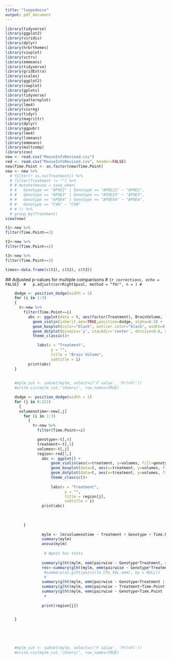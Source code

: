 ```yaml
---
title: "loopedmice"
output: pdf_document
---
```


```r
library(tidyverse)
library(ggplot2)
library(viridis)
library(dplyr)
library(hrbrthemes)
library(vioplot)
library(vctrs)
library(emmeans)
library(tidyverse)
library(gridExtra)
library(scales)
library(ggplot2)
library(cowplot)
library(gplots)
library(tidyverse)
library(patternplot)
library(lme4)
library(visreg)
library(tidyr)
library(magrittr) 
library(dplyr)
library(ggpubr)
library(lme4)
library(lsmeans)
library(emmeans)
library(multcomp)
library(zoo)
new <- read.csv("MouseInfoRevised.csv")
red <- read.csv("MouseInfoRevised.csv", header=FALSE)
new$Time.Point <- as.factor(new$Time.Point)
new <- new %>%
  # filter(! is.na(Treatment)) %>%
  # filter(Treatment != "") %>%
  # # mutate(mouse = case_when(
  # #   Genotype == "APOE2" | Genotype == "APOE22" ~ "APOE2",
  # #   Genotype == "APOE3" | Genotype == "APOE33" ~ "APOE3",
  # #   Genotype == "APOE4" | Genotype == "APOE44" ~ "APOE4",
  # #   Genotype == "CVN" ~ "CVN"
  # # )) %>%
  # group_by(Treatment)
view(new)

t1<-new %>%
filter(Time.Point==1)

t2<-new %>%
filter(Time.Point==2)

t3<-new %>%
filter(Time.Point==3)

times<-data.frame(c(t1), c(t2), c(t3))
```


 ## Adjusted p-values for multiple comparisons
# ```{r corrections, echo = FALSE}
 #   p.adjust(corrRight$pval, method = "fdr", n = )
# ```


```r
    dodge <- position_dodge(width = 1)
    for (i in 1:3)
    {
      t<-new %>%
        filter(Time.Point==i)
          abc <- ggplot(data = t, aes(factor(Treatment), BrainVolume, fill = Genotype)) +
            geom_violin(inherit.aes=TRUE,position=dodge, alpha=0.5) +
            geom_boxplot(color="black", outlier.color="black", width=0.2, alpha=.6, position=dodge) +
            geom_dotplot(binaxis='y', stackdir='center', dotsize=0.6, alpha=0.6, position=dodge) +
            theme_classic()+

              labs(x = "Treatment",
                    y = "",
                    title = "Brain Volume",
                    subtitle = i)
          print(abc)
    }
             
    
    #mylm_cut <- subset(mylm, select=c('F value', 'Pr(>F)'))
    #write.csv(mylm_cut,'/Users/', row_names=TRUE)
```

```r
    dodge <- position_dodge(width = 1)
    for (j in 6:121)
      { 
      volumenotime<-new[,j]
        for (i in 1:3)
          {
            t<-new %>%
              filter(Time.Point==i)

              genotype<-t[,4]
              treatment<-t[,5]  
              volumes<-t[,j]
              region<-red[1,]
                abc <- ggplot() +
                    geom_violin(aes(x=treatment, y=volumes, fill=genotype), position=dodge, alpha=0.5) +
                    geom_boxplot(data=t, aes(x=treatment, y=volumes, fill=genotype), color="black", outlier.color="black", width=0.2, alpha=.6, position=dodge) +
                    geom_dotplot(data=t, aes(x=treatment, y=volumes, fill=genotype), binaxis='y', stackdir='center', dotsize=0.6, alpha=0.6, position=dodge) +
                    theme_classic()+
      
                    labs(x = "Treatment",
                          y = "",
                          title = region[j],
                          subtitle = i)
                print(abc)
                
  
        
        }
               
                mylm <- lm(volumenotime ~ Treatment + Genotype + Time.Point, new)
                summary(mylm)
                anova(mylm)
                
                 # #post hoc tests
            
                summary(glht(mylm, emm(pairwise ~ Genotype*Treatment, adjust="sidak"))) #consider save to file
                res<-summary(glht(mylm, emm(pairwise ~ Genotype*Treatment))) #consider save to file
                 #summary(as.glht(pairs(lm_CPu_VOL.emm), by = NULL))
                 # 
                summary(glht(mylm, emm(pairwise ~ Genotype+Treatment | Time.Point)))
                summary(glht(mylm, emm(pairwise ~ Treatment+Time.Point | Genotype)))
                summary(glht(mylm, emm(pairwise ~ Genotype+Time.Point | Treatment)))
                 # 
                
                print(region[j])

    
    }

  
                  
            
    
    #mylm_cut <- subset(mylm, select=c('F value', 'Pr(>F)'))
    #write.csv(mylm_cut,'/Users/', row_names=TRUE)
```

